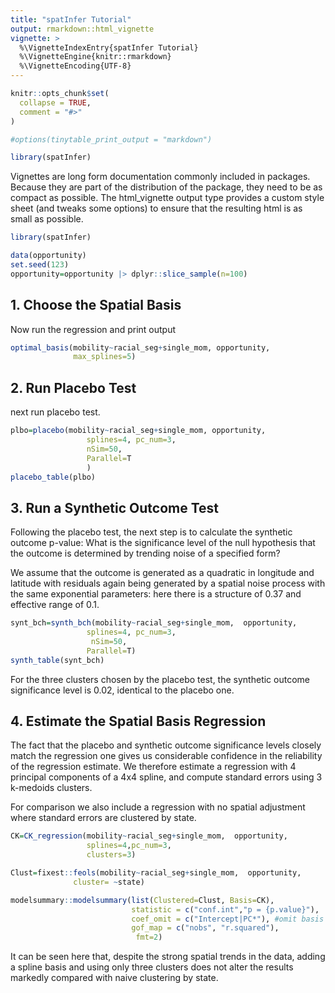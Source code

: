 ```yaml
---
title: "spatInfer Tutorial"
output: rmarkdown::html_vignette
vignette: >
  %\VignetteIndexEntry{spatInfer Tutorial}
  %\VignetteEngine{knitr::rmarkdown}
  %\VignetteEncoding{UTF-8}
---
```


```r
knitr::opts_chunk$set(
  collapse = TRUE,
  comment = "#>"
)

#options(tinytable_print_output = "markdown")
```

```r
library(spatInfer)
```

Vignettes are long form documentation commonly included in packages. Because they are part of the distribution of the package, they need to be as compact as possible. The html_vignette output type provides a custom style sheet (and tweaks some options) to ensure that the resulting html is as small as possible.

```r
library(spatInfer)

data(opportunity)
set.seed(123)
opportunity=opportunity |> dplyr::slice_sample(n=100)
```

## 1. Choose the Spatial Basis

Now run the regression and print output

```r
optimal_basis(mobility~racial_seg+single_mom, opportunity,
              max_splines=5)
```

## 2. Run Placebo Test

next run placebo test.

```r
plbo=placebo(mobility~racial_seg+single_mom, opportunity,
                 splines=4, pc_num=3,
                 nSim=50,
                 Parallel=T
                 )
placebo_table(plbo)

```

## 3. Run a Synthetic Outcome Test

Following the placebo test, the next step is to calculate the synthetic outcome p-value: What is the significance level of the null hypothesis that the outcome is determined by trending noise of a specified form?

We assume that the outcome is generated as a quadratic in longitude and latitude with residuals again being generated by a spatial noise process with the same exponential parameters: here there is a structure of 0.37 and effective range of 0.1.

``` r
synt_bch=synth_bch(mobility~racial_seg+single_mom,  opportunity,
                 splines=4, pc_num=3,
                  nSim=50,
                 Parallel=T)
synth_table(synt_bch)
```

For the three clusters chosen by the placebo test, the synthetic outcome significance level is 0.02, identical to the placebo one.

## 4. Estimate the Spatial Basis Regression

The fact that the placebo and synthetic outcome significance levels closely match the regression one gives us considerable confidence in the reliability of the regression estimate. We therefore estimate a regression with 4 principal components of a 4x4 spline, and compute standard errors using 3 k-medoids clusters.

For comparison we also include a regression with no spatial adjustment where standard errors are clustered by state.

``` r
CK=CK_regression(mobility~racial_seg+single_mom,  opportunity,
                 splines=4,pc_num=3,
                 clusters=3)

Clust=fixest::feols(mobility~racial_seg+single_mom,  opportunity,
              cluster= ~state)

modelsummary::modelsummary(list(Clustered=Clust, Basis=CK),
                           statistic = c("conf.int","p = {p.value}"),
                           coef_omit = c("Intercept|PC*"), #omit basis and intercept
                           gof_map = c("nobs", "r.squared"),
                            fmt=2)
```

It can be seen here that, despite the strong spatial trends in the data, adding a spline basis and using only three clusters does not alter the results markedly compared with naive clustering by state.
